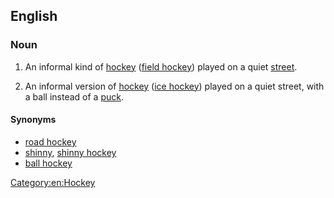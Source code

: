 ==English==

===Noun===
{{en-noun|head=[[street]] [[hockey]]|-}}

# {{British|field hockey}} An informal kind of [[hockey]] ([[field hockey]]) played on a quiet [[street]].
# {{Canada|ice hockey}} An informal version of [[hockey]] ([[ice hockey]]) played on a quiet street, with a ball instead of a [[puck]].

====Synonyms====
* [[road hockey]]
* [[shinny]], [[shinny hockey]] {{qualifier|Canada}}
* [[ball hockey]] {{qualifier|Canada}}

[[Category:en:Hockey]]